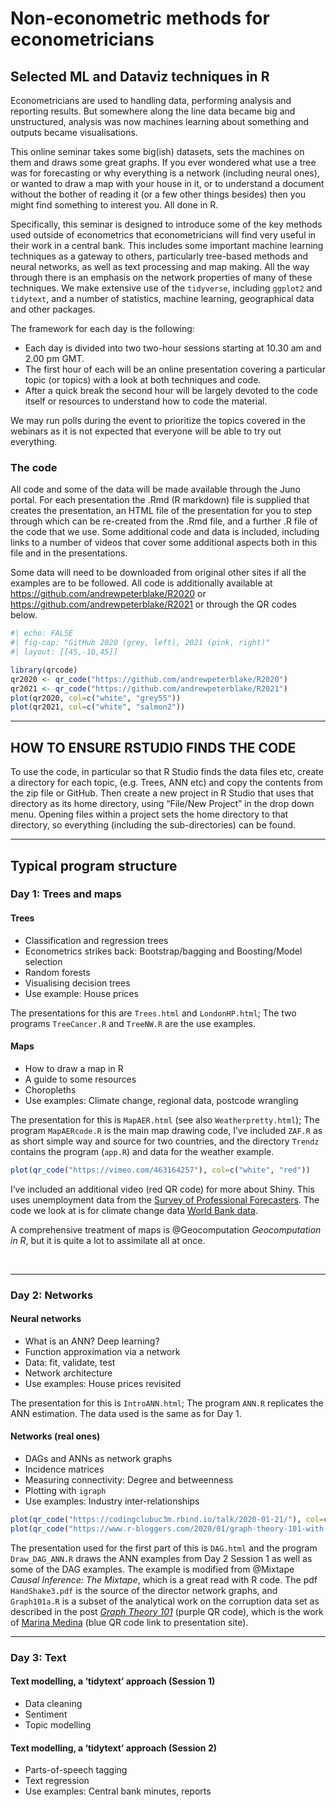 # Non-econometric methods for econometricians

## Selected ML and Dataviz techniques in R

Econometricians are used to handling data, performing analysis and reporting results. But somewhere along the line data became big and unstructured, analysis was now machines learning about something and outputs became visualisations.

This online seminar takes some big(ish) datasets, sets the machines on them and draws some great graphs. If you ever wondered what use a tree was for forecasting or why everything is a network (including neural ones), or wanted to draw a map with your house in it, or to understand a document without the bother of reading it (or a few other things besides) then you might find something to interest you. All done in R.

Specifically, this seminar is designed to introduce some of the key methods used outside of econometrics that econometricians will find very useful in their work in a central bank. This includes some important machine learning techniques as a gateway to others, particularly tree-based methods and neural networks, as well as text processing and map making. All the way through there is an emphasis on the network properties of many of these techniques. We make extensive use of the `tidyverse`, including `ggplot2` and `tidytext`, and a number of statistics, machine learning, geographical data and other packages.

The framework for each day is the following:

-   Each day is divided into two two-hour sessions starting at 10.30 am and 2.00 pm GMT.
-   The first hour of each will be an online presentation covering a particular topic (or topics) with a look at both techniques and code.
-   After a quick break the second hour will be largely devoted to the code itself or resources to understand how to code the material.

We may run polls during the event to prioritize the topics covered in the webinars as it is not expected that everyone will be able to try out everything.

### The code

All code and some of the data will be made available through the Juno portal. For each presentation the .Rmd (R markdown) file is supplied that creates the presentation, an HTML file of the presentation for you to step through which can be re-created from the .Rmd file, and a further .R file of the code that we use. Some additional code and data is included, including links to a number of videos that cover some additional aspects both in this file and in the presentations.

Some data will need to be downloaded from original other sites if all the examples are to be followed. All code is additionally available at <https://github.com/andrewpeterblake/R2020> or <https://github.com/andrewpeterblake/R2021> or through the QR codes below.

```r
#| echo: FALSE
#| fig-cap: "GitHub 2020 (grey, left), 2021 (pink, right)"
#| layout: [[45,-10,45]]

library(qrcode)
qr2020 <- qr_code("https://github.com/andrewpeterblake/R2020")
qr2021 <- qr_code("https://github.com/andrewpeterblake/R2021")
plot(qr2020, col=c("white", "grey55"))
plot(qr2021, col=c("white", "salmon2"))
```

------------------------------------------------------------------------

## HOW TO ENSURE RSTUDIO FINDS THE CODE

To use the code, in particular so that R Studio finds the data files etc, create a directory for each topic, (e.g. Trees, ANN etc) and copy the contents from the zip file or GitHub. Then create a new project in R Studio that uses that directory as its home directory, using "File/New Project" in the drop down menu. Opening files within a project sets the home directory to that directory, so everything (including the sub-directories) can be found.

------------------------------------------------------------------------

## Typical program structure

### Day 1: Trees and maps

#### Trees

-   Classification and regression trees
-   Econometrics strikes back: Bootstrap/bagging and Boosting/Model selection
-   Random forests
-   Visualising decision trees
-   Use example: House prices

The presentations for this are `Trees.html` and `LondonHP.html`; The two programs `TreeCancer.R` and `TreeNW.R` are the use examples.

#### Maps

-   How to draw a map in R
-   A guide to some resources
-   Choropleths
-   Use examples: Climate change, regional data, postcode wrangling

The presentation for this is `MapAER.html` (see also `Weatherpretty.html`); The program `MapAERcode.R` is the main map drawing code, I've included `ZAF.R` as as short simple way and source for two countries, and the directory `Trendz` contains the program (`app.R`) and data for the weather example.

```r
plot(qr_code("https://vimeo.com/463164257"), col=c("white", "red"))
```

I've included an additional video (red QR code) for more about Shiny. This uses unemployment data from the [Survey of Professional Forecasters](https://www.philadelphiafed.org/surveys-and-data/real-time-data-research/survey-of-professional-forecasters). The code we look at is for climate change data [World Bank data](https://climateknowledgeportal.worldbank.org/).

A comprehensive treatment of maps is @Geocomputation *Geocomputation in R*, but it is quite a lot to assimilate all at once.

<br>

------------------------------------------------------------------------

### Day 2: Networks

#### Neural networks

-   What is an ANN? Deep learning?
-   Function approximation via a network
-   Data: fit, validate, test
-   Network architecture
-   Use examples: House prices revisited

The presentation for this is `IntroANN.html`; The program `ANN.R` replicates the ANN estimation. The data used is the same as for Day 1.

#### Networks (real ones)

-   DAGs and ANNs as network graphs
-   Incidence matrices
-   Measuring connectivity: Degree and betweenness
-   Plotting with `igraph`
-   Use examples: Industry inter-relationships

```r
plot(qr_code("https://codingclubuc3m.rbind.io/talk/2020-01-21/"), col=c("white", "blue"))
plot(qr_code("https://www.r-bloggers.com/2020/01/graph-theory-101-with-corruption-cases-in-spain/"), col=c("white", "purple"))
```

The presentation used for the first part of this is `DAG.html` and the program `Draw_DAG_ANN.R` draws the ANN examples from Day 2 Session 1 as well as some of the DAG examples. The example is modified from @Mixtape *Causal Inference: The Mixtape*, which is a great read with R code. The pdf `HandShake3.pdf` is the source of the director network graphs, and `Graph101a.R` is a subset of the analytical work on the corruption data set as described in the post [*Graph Theory 101*](https://www.r-bloggers.com/2020/01/graph-theory-101-with-corruption-cases-in-spain/) (purple QR code), which is the work of [Marina Medina](https://codingclubuc3m.rbind.io/talk/2020-01-21/) (blue QR code link to presentation site).

------------------------------------------------------------------------

### Day 3: Text

#### Text modelling, a 'tidytext' approach (Session 1)

-   Data cleaning
-   Sentiment
-   Topic modelling

#### Text modelling, a 'tidytext' approach (Session 2)

-   Parts-of-speech tagging
-   Text regression
-   Use examples: Central bank minutes, reports

